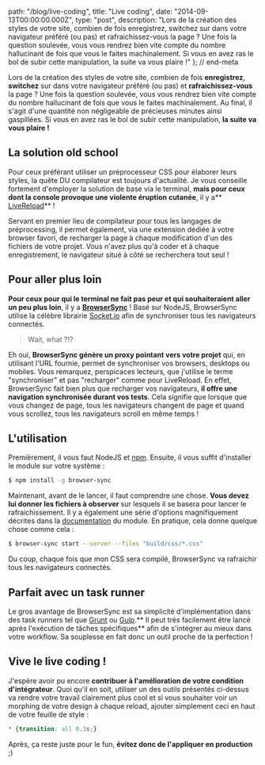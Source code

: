 
  path: "/blog/live-coding",
  title: "Live coding",
  date: "2014-09-13T00:00:00.000Z",
  type: "post",
  description: "Lors de la création des styles de votre site, combien de fois enregistrez, switchez sur dans votre navigateur préféré (ou pas) et rafraichissez-vous la page ? Une fois la question soulevée, vous vous rendrez bien vite compte du nombre hallucinant de fois que vous le faites machinalement. Si vous en avez ras le bol de subir cette manipulation, la suite va vous plaire !"
}; // end-meta

Lors de la création des styles de votre site, combien de fois **enregistrez**, **switchez** sur dans votre navigateur préféré (ou pas) et **rafraichissez-vous** la page ? Une fois la question soulevée, vous vous rendrez bien vite compte du nombre hallucinant de fois que vous le faites machinalement. Au final, il s'agit d'une quantité non négligeable de précieuses minutes ainsi gaspillées. Si vous en avez ras le bol de subir cette manipulation, **la suite va vous plaire !**

## La solution old school
Pour ceux préférant utiliser un préprocesseur CSS pour élaborer leurs styles, la quête DU compilateur est toujours d'actualité. Je vous conseille fortement d'employer la solution de base via le terminal, **mais pour ceux dont la console provoque une violente éruption cutanée**, il y a** [LiveReload](http://livereload.com/)** !

<Picture alt="LiveReload" filename="live-coding-livereload.png" />

Servant en premier lieu de compilateur pour tous les langages de préprocessing, il permet également, via une extension dédiée à votre browser favori, de recharger la page à chaque modification d'un des fichiers de votre projet. Vous n'avez plus qu'à coder et à chaque enregistrement, le navigateur situé à côté se recherchera tout seul !

## Pour aller plus loin
**Pour ceux pour qui le terminal ne fait pas peur et qui souhaiteraient aller un peu plus loin**, il y a **[BrowserSync](http://www.browsersync.io/)** ! Basé sur NodeJS, BrowserSync utilise la célèbre librairie [Socket.io](http://socket.io/) afin de synchroniser tous les navigateurs connectés.

> Wait, what ?!?

Eh oui, **BrowserSync génère un proxy pointant vers votre projet** qui, en utilisant l'URL fournie, permet de synchroniser vos browsers, desktops ou mobiles. Vous remarquez, perspicaces lecteurs, que j'utilise le terme "synchroniser" et pas "recharger" comme pour LiveReload. En effet, BrowserSync fait bien plus que recharger vos navigateurs, **il offre une navigation synchronisée durant vos tests**. Cela signifie que lorsque que vous changez de page, tous les navigateurs changent de page et quand vous scrollez, tous les navigateurs scroll en même temps !

## L'utilisation
Premièrement, il vous faut NodeJS et [npm](https://www.npmjs.org/). Ensuite, il vous suffit d'installer le module sur votre système :

```bash
$ npm install -g browser-sync
```
Maintenant, avant de le lancer, il faut comprendre une chose. **Vous devez lui donner les fichiers à observer** sur lesquels il se basera pour lancer le rafraichissement. Il y a également une série d'options magnifiquement décrites dans la [documentation](http://www.browsersync.io/docs/command-line/) du module. En pratique, cela donne quelque chose comme cela :

```bash
$ browser-sync start --server --files "build/css/*.css"
```

Du coup, chaque fois que mon CSS sera compilé, BrowserSync va rafraichir tous les navigateurs connectés.

## Parfait avec un task runner
Le gros avantage de BrowserSync est sa simplicité d'implémentation dans des task runners tel que [Grunt](http://gruntjs.com/) ou [Gulp](http://gulpjs.com/).** Il peut très facilement être lancé après l'exécution de tâches spécifiques** afin de s'intégrer au mieux dans votre workflow. Sa souplesse en fait donc un outil proche de la perfection !

## Vive le live coding !
J'espère avoir pu encore **contribuer à l'amélioration de votre condition d'intégrateur**. Quoi qu'il en soit, utiliser un des outils présentés ci-dessus va rendre votre travail clairement plus cool et si vous souhaiter voir un morphing de votre design à chaque reload, ajouter simplement ceci en haut de votre feuille de style :

```css
* {transition: all 0.3s;}
```

Après, ça reste juste pour le fun, **évitez donc de l'appliquer en production** ;)


